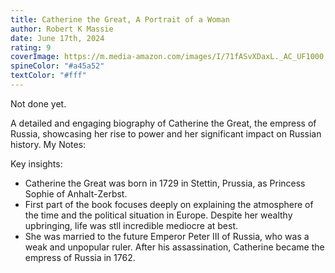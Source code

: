 ```yaml
---
title: Catherine the Great, A Portrait of a Woman
author: Robert K Massie
date: June 17th, 2024
rating: 9
coverImage: https://m.media-amazon.com/images/I/71fASvXDaxL._AC_UF1000,1000_QL80_.jpg 
spineColor: "#a45a52"
textColor: "#fff"
---
```

Not done yet.

A detailed and engaging biography of Catherine the Great, the empress of Russia, showcasing her rise to power and her significant impact on Russian history.
My Notes:

Key insights:

- Catherine the Great was born in 1729 in Stettin, Prussia, as Princess Sophie of Anhalt-Zerbst. 
- First part of the book focuses deeply on explaining the atmosphere of the time and the political situation in Europe. Despite her wealthy upbringing, life was stll incredible mediocre at best.
- She was married to the future Emperor Peter III of Russia, who was a weak and unpopular ruler. After his assassination, Catherine became the empress of Russia in 1762.